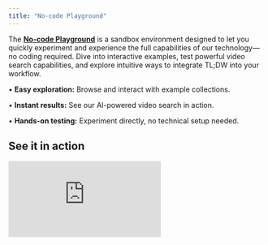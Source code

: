 ```yaml
---
title: "No-code Playground"
---
```


The [**No-code Playground**](https://app.trytldw.ai/) is a sandbox environment designed to let you quickly experiment and experience the full capabilities of our technology—no coding required. Dive into interactive examples, test powerful video search capabilities, and explore intuitive ways to integrate TL;DW into your workflow.

• **Easy exploration:** Browse and interact with example collections.

• **Instant results:** See our AI-powered video search in action.

• **Hands-on testing:** Experiment directly, no technical setup needed.

## See it in action

<div style={{ position: 'relative', paddingBottom: 'calc(69.74431818181817% + 41px)', height: 0, width: '100%' }}>
  <iframe src="https://demo.arcade.software/sN3jMT41bphLkSWWuhA0?embed&embed_mobile=tab&embed_desktop=inline&show_copy_link=true" title="TL;DW AI Search Demo" frameBorder="0" loading="lazy" webkitallowfullscreen="true" mozallowfullscreen="true" allowFullScreen allow="clipboard-write" style={{ position: 'absolute', top: 0, left: 0, width: '100%', height: '100%', colorScheme: 'light' }} />
</div>

# Get started with playground&#x20;

1. [Sign up](https://app.trytldw.ai/auth/signin) for our playground to get started.

2. **Navigate to the** [**Examples**](https://app.trytldw.ai/examples) **page**, and select an example collection.

3. **Enter your search query** into the search bar to quickly find exact moments within the video.

4. **Review results on the video timeline**: segments matching your query are highlighted—the darker the color, the better the match.

5. **Click the video title** to open the detailed view, where you can explore enriched metadata: short descriptions summarizing matched events and tags sorted by frequency and relevance.

Need inspiration? Check out these example search queries to help you get started.

* [Security Camera Footage](https://app.trytldw.ai/examples/1e4dbb37-4239-4d29-a46b-3286c0b9f8c4)

  * *"Packages were delivered to the doorstep"*

  * *"Two police cars parked side by side"*

  * *"red truck slipped away"*

* [Product & Ads](https://app.trytldw.ai/examples/25288765-f90e-4c12-bfa6-6c195cce83aa)

  * *"comparing two different tumblers side by side"*

  * *"a smartwatch displaying a squat motion"*

  * *"how to connect the wires for my doorbell camera"*

* [Iconic Moments](https://app.trytldw.ai/examples/397d231f-599a-4ff7-a1d9-e66e11166805)

  * *"dancing against a yellow background"*

  * *"guy in suit dodging bullets"*

  * *"styling a student's hair while saving him from explosion"*